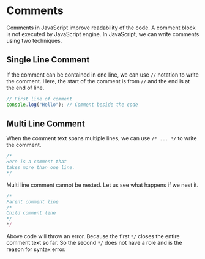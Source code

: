 
<Layout>
<SEO title="Comments in JavaScript" />
<JSLayout>

# Comments

Comments in JavaScript improve readability of the code. A comment block is not executed by JavaScript engine. In JavaScript, we can write comments using two techniques.

## Single Line Comment

If the comment can be contained in one line, we can use `//` notation to write the comment. Here, the start of the comment is from `//` and the end is at the end of line.

```javascript
// First line of comment
console.log("Hello"); // Comment beside the code 
```

## Multi Line Comment

When the comment text spans multiple lines, we can use `/* ... */` to write the comment.

```javascript
/*
Here is a comment that
takes more than one line.
*/
```

Multi line comment cannot be nested. Let us see what happens if we nest it.

```javascript
/*
Parent comment line
/*
Child comment line
*/
*/
```

Above code will throw an error. Because the first `*/` closes the entire comment text so far. So the second `*/` does not have a role and is the reason for syntax error.

</JSLayout>
</Layout>
